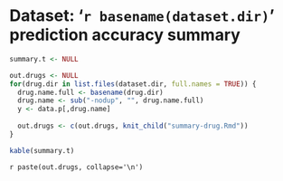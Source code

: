 # Dataset: '`r basename(dataset.dir)`' prediction accuracy summary

```r
summary.t <- NULL

out.drugs <- NULL
for(drug.dir in list.files(dataset.dir, full.names = TRUE)) {
  drug.name.full <- basename(drug.dir)
  drug.name <- sub("-nodup", "", drug.name.full)
  y <- data.p[,drug.name]
  
  out.drugs <- c(out.drugs, knit_child("summary-drug.Rmd"))
}
```

```r
kable(summary.t)
```

`r paste(out.drugs, collapse='\n')`